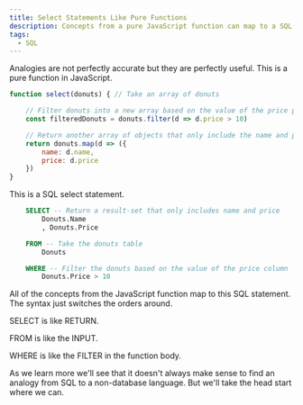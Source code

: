 ```yaml
---
title: Select Statements Like Pure Functions
description: Concepts from a pure JavaScript function can map to a SQL statement. SELECT is like RETURN, etc..
tags:
  - SQL
---
```


Analogies are not perfectly accurate but they are perfectly useful. This is a pure function in JavaScript.

```js
function select(donuts) { // Take an array of donuts

    // Filter donuts into a new array based on the value of the price property
    const filteredDonuts = donuts.filter(d => d.price > 10)

    // Return another array of objects that only include the name and price
    return donuts.map(d => ({
        name: d.name,
        price: d.price
    })
}
```

This is a SQL select statement.

```sql
    SELECT -- Return a result-set that only includes name and price
    	Donuts.Name
    	, Donuts.Price

    FROM -- Take the donuts table
    	Donuts

    WHERE -- Filter the donuts based on the value of the price column
    	Donuts.Price > 10
```

All of the concepts from the JavaScript function map to this SQL statement. The syntax just switches the orders around.

SELECT is like RETURN.

FROM is like the INPUT.

WHERE is like the FILTER in the function body.

As we learn more we'll see that it doesn't always make sense to find an analogy from SQL to a non-database language. But we'll take the head start where we can.
